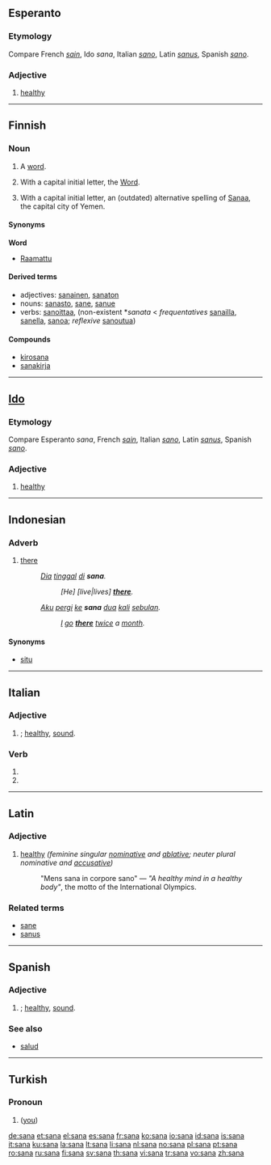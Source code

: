 {{see|śana}}
==Esperanto==

===Etymology===
Compare French ''[[sain]]'', Ido ''sana'', Italian ''[[sano]]'', Latin ''[[sanus]]'', Spanish ''[[sano]]''.

===Adjective===
{{eo-adj}}

# [[healthy]]

----

==Finnish==
{{Finnish index|sa}}

===Noun===
{{fi-noun|san|type=kala}}

# A [[word]].
# {{religion|lang=fi}} With a capital initial letter, the [[Word]].
# With a capital initial letter, an (outdated) alternative spelling of [[Sanaa]], the capital city of Yemen.

====Synonyms====
'''Word'''
*[[Raamattu]]

====Derived terms====
*adjectives: [[sanainen]], [[sanaton]]
*nouns: [[sanasto]], [[sane]], [[sanue]]
*verbs: [[sanoittaa]], (non-existent *''sanata'' < ''frequentatives'' [[sanailla]], [[sanella]], [[sanoa]]; ''reflexive'' [[sanoutua]])

====Compounds====
*[[kirosana]]
*[[sanakirja]]

----

==[[Ido]]==

===Etymology===
Compare Esperanto ''sana'', French ''[[sain]]'', Italian ''[[sano]]'', Latin ''[[sanus]]'', Spanish ''[[sano]]''.

===Adjective===
{{infl|io|adjective}}

# [[healthy]]

----

==Indonesian==

===Adverb===
{{infl|id|adverb}}

# [[there]]
#: ''[[Dia]] [[tinggal]] [[di]] '''sana'''.''
#:: ''[He] [live|lives] '''[[there]]'''.''
#: ''[[aku|Aku]] [[pergi]] [[ke]] '''sana''' [[dua]] [[kali]] [[bulan|sebulan]].''
#:: ''[[I]] [[go]] '''[[there]]''' [[twice]] a [[month]].''

====Synonyms====
* [[situ]]

----

==Italian==

===Adjective===
{{infl|it|adjective form|g=f}}

# {{feminine of|sano|nodot=1}}; [[healthy]], [[sound]].

===Verb===
{{infl|it|verb form}}

# {{form of|[[third-person|Third-person]] [[singular]] [[present tense]]|sanare#Italian|sanare|lang=Italian}}
# {{form of|[[second-person|Second-person]] singular [[imperative]]|sanare#Italian|sanare|lang=Italian}}

----

==Latin==

===Adjective===
{{infl|la|adjective|g=f}}

# [[healthy]] ''(feminine singular [[nominative]] and [[ablative]]; neuter plural nominative and [[accusative]])''
#: "Mens sana in corpore sano" — ''"A healthy mind in a healthy body"'', the motto of the International Olympics.

===Related terms===
*[[sane]]
*[[sanus]]

----

==Spanish==

===Adjective===
{{infl|es|adjective form|g=f}}

# {{feminine of|sano|nodot=1}}; [[healthy]], [[sound]].

===See also===
*[[salud]] {{f}}

----

==Turkish==

===Pronoun===
{{infl|tr|pronoun form}}

# {{inflected form of|sen}} ([[you]])

[[de:sana]]
[[et:sana]]
[[el:sana]]
[[es:sana]]
[[fr:sana]]
[[ko:sana]]
[[io:sana]]
[[id:sana]]
[[is:sana]]
[[it:sana]]
[[ku:sana]]
[[la:sana]]
[[lt:sana]]
[[li:sana]]
[[nl:sana]]
[[no:sana]]
[[pl:sana]]
[[pt:sana]]
[[ro:sana]]
[[ru:sana]]
[[fi:sana]]
[[sv:sana]]
[[th:sana]]
[[vi:sana]]
[[tr:sana]]
[[vo:sana]]
[[zh:sana]]